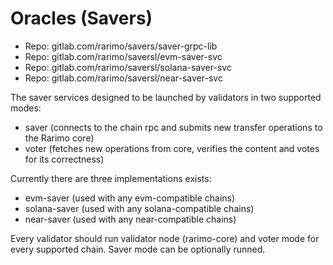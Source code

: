 ---
---

# Oracles (Savers)

- Repo: gitlab.com/rarimo/savers/saver-grpc-lib
- Repo: gitlab.com/rarimo/saversl/evm-saver-svc
- Repo: gitlab.com/rarimo/saversl/solana-saver-svc
- Repo: gitlab.com/rarimo/saversl/near-saver-svc

The saver services designed to be launched by validators in two supported modes:
- saver (connects to the chain rpc and submits new transfer operations to the Rarimo core)
- voter (fetches new operations from core, verifies the content and votes for its correctness)

Currently there are three implementations exists:
- evm-saver (used with any evm-compatible chains)
- solana-saver (used with any solana-compatible chains)
- near-saver (used with any near-compatible chains)

Every validator should run validator node (rarimo-core) and voter mode for every supported chain. Saver mode can be optionally runned.


